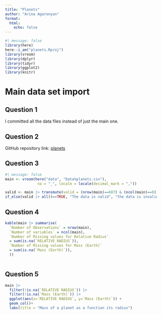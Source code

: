 ```yaml
---
title: "Planets"
author: "Arina Agaronyan"
format: 
  html:
    echo: false
---
```


```r
#| message: false
library(here)
here::i_am("planets.Rproj")
library(vroom)
library(dplyr)
library(tidyr)
library(ggplot2)
library(knitr)
```

# Main data set import
## Question 1
I committed all the data files instead of just the main one.

## Question 2
GitHub repository link: [planets](https://github.com/rinaaro/planets)

## Question 3
```r
#| message: false
main <- vroom(here("data", "Data%planets.csv"),
               na = "_", locale = locale(decimal_mark = ","))
```

```r
valid <- main |> transmute(valid = (nrow(main)==687) & (ncol(main)==8))
if_else(valid |> all()==TRUE, "The data is valid", "the data is invalid")
```


## Question 4
``` r
kable(main |> summarise(
  `Number of Observations` = nrow(main),
  `Number of variables` = ncol(main),
  `Number of Missing values for Relative Radius` 
  = sum(is.na(`RELATIVE RADIUS`)),
  `Number of Missing values for Mass (Earth)` 
  = sum(is.na(`Mass (Earth)`)),
  ))
 
```


## Question 5
```r
main |>
  filter(!is.na(`RELATIVE RADIUS`)) |>
  filter(!is.na(`Mass (Earth)`)) |>
  ggplot(aes(x=`RELATIVE RADIUS`, y=`Mass (Earth)`)) +
  geom_col()+
  labs(title = "Mass of a planet as a function its radius")
```

